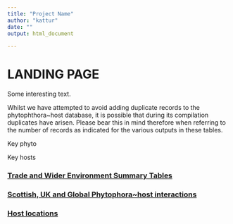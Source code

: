 ```yaml
---
title: "Project Name"
author: "kattur"
date: ""
output: html_document

---
```


# LANDING PAGE


Some interesting text.

Whilst we have attempted to avoid adding duplicate records to the phytophthora~host database, it is possible that during its compilation duplicates have arisen. Please bear this in mind therefore when referring to the number of records as indicated for the various outputs in these tables.


Key phyto

Key hosts



### [Trade and Wider Environment Summary Tables](<trade_widerEnv_summary.html>) 



### [Scottish, UK and Global Phytophora~host interactions](<location_summary.html>) 


### [Host locations](<host_locations.html>) 


<br>


